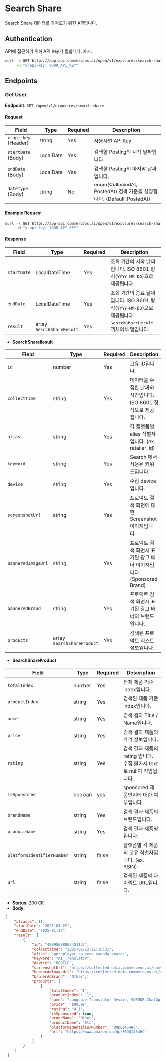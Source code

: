 # Search Share

Search Share 데이터를 가져오기 위한 API입니다.


## Authentication

API에 접근하기 위해 API Key가 필합니다. 예시:

```bash
curl -X GET https://app-api.commerceos.ai/open/v1/exposures/search-share \
     -H "x-api-key: YOUR_API_KEY"
```

## Endpoints

### Get User

**Endpoint**: `GET /open/v1/exposures/search-share`  

#### Request

| Field                   | Type    | Required | Description                         |
|-------------------------|---------|----------|-------------------------------------|
| `x-api-key` (Header)    | string  | Yes      | 사용자별 API Key.   |
| `startDate` (Body)      | LocalDate  | Yes   | 검색할 Posting의 시작 날짜입니다.              |
| `endDate` (Body)        | LocalDate  | Yes   | 검색할 Posting의 마지막 날짜입니다.             |
| `dateType` (Body)       | string  | No   | enum(CollectedAt, PostedAt) 검색 기준을 설정합니다. (Default. PostedAt)  |

#### Example Request

```bash
curl -X GET https://app-api.commerceos.ai/open/v1/exposures/search-share?maxProductSize=1&startDate=2025-01-22&endDate=2025-01-22&dateType=CollectedAt \
     -H "x-api-key: YOUR_API_KEY"
```

#### Response

| Field      | Type       | Required | Description                                           |
|------------|------------|----------|----------------------------------------------|
| `startDate` | LocalDateTime  | Yes      | 조회 기간의 시작 날짜입니다. ISO 8601 형식(`YYYY-MM-DD`)으로 제공됩니다. |
| `endDate`   | LocalDateTime  | Yes      | 조회 기간의 종료 날짜입니다. ISO 8601 형식(`YYYY-MM-DD`)으로 제공됩니다. |
| `result`    | array `SearchShareResult`    | Yes      | `SearchShareResult` 객체의 배열입니다.                            |


- **SearchShareResult**

| Field         | Type       | Required | Description                                                                                       |
|-------------------|------------|----------|------------------------------------------------------------------------------------------|
| `id`             | number     | Yes      | 고유 ID입니다.                                                                            |
| `collectTime`    | string     | Yes      | 데이터를 수집한 날짜와 시간입니다. ISO 8601 형식으로 제공됩니다.                              |
| `alias`      | string     | Yes      | 각 플랫폼별 alias 식별자입니다. (ex. retailer_id)                                  |
| `keyword`       | string     | Yes      | Search 에서 사용된 키워드입니다.                       |
| `device`    | string   | Yes    | 수집 device입니다.       |
| `screenshotUrl`         | string     | Yes      | 프로덕트 검색 화면에 대한 Screenshot 이미지입니다.                                       |
| `bannerAdImageUrl`         | string     | Yes      | 프로덕트 검색 화면시 표기된 광고 배너 이미지입니다. (Sponsored Brand)                              |
| `bannerAdBrand`        | string     | Yes      | 프로덕트 검색 화면시 표기된 광고 배너의 브랜드입니다.                                                    |
| `products`           | array `SearchShareProduct` | Yes      | 검색된 프로덕트 리스트 정보입니다.                                                          |

- **SearchShareProduct**

| Field         | Type       | Required | Description                                                                                       |
|-------------------|------------|----------|------------------------------------------------------------------------------------------|
| `totalIndex`             | number     | Yes      | 전체 제품 기준 index입니다.                                                            |
| `productIndex`    | string     | Yes      | 검색된 제품 기준 index입니다.                                                                 |
| `name`      | string     | Yes      | 검색 결과 Title / Name입니다.                                  |
| `price`       | string     | Yes      | 검색 결과 제품의 가격 정보입니다.                    |
| `rating`    | string   | Yes    | 검색 결과 제품의 rating 입니다. 수집 불가시 text로 null이 기입됩니다.       |
| `isSponsored`         | boolean     | yes      | sponsored 제품인지에 대한 여부입니다.                                       |
| `brandName`         | string     | Yes      | 검색 결과 제품의 브랜드입니다.                              |
| `productName`        | string     | Yes      | 검색 결과 제품명입니다.                                                  |
| `platformIdentifierNumber`           | string | false      | 플랫폼별 각 제품의 고유 식별자입니다. (ex. ASIN)                         |
| `url`           | string | false      | 검색된 제품의 다이렉트 URL입니다.                                                          |






- **Status**: 200 OK
- **Body**:

```json
{
    "aliases": [],
    "startDate": "2025-01-22",
    "endDate": "2025-01-22",
    "result": [
        {
            "id": "48095688063451136",
            "collectTime": "2025-01-22T21:15:31",
            "alias": "pureplayer_na_seca_canada_amazon",
            "keyword": "AI_Translator",
            "device": "MOBILE",
            "screenshotUrl": "https://collected-data.commerceos.ai/samsung/2025/01/22/21/amazon_ca/MOBILE/AI_Translator.png",
            "bannerAdImageUrl": "https://collected-data.commerceos.ai/samsung/2025/01/22/21/amazon_ca/MOBILE/AI_Translator_banner1.png",
            "bannerAdBrand": "Other",
            "products": [
                {
                    "totalIndex": "1",
                    "productIndex": "1",
                    "name": "Language Translator Device, VORMOR ChatGpt AI Translator, Two Way Real-Time Voice Spainish English Translation, Support 138 Languages, Offline&Recording&Photo Translation for Travel Business Learning",
                    "price": "$99.99",
                    "rating": "4.1",
                    "isSponsored": true,
                    "brandName": "Other",
                    "productName": "Etc",
                    "platformIdentifierNumber": "B0DQ1454HC",
                    "url": "https://www.amazon.ca/dp/B0DQ1454HC"
                }
            ]
        }
    ]
 }
```
